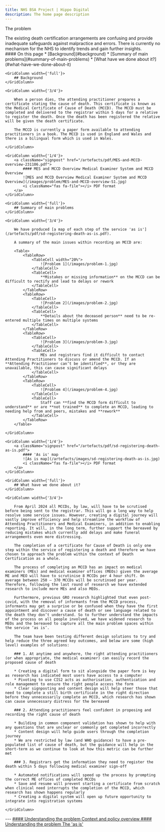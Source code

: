 ```yaml
---
title: NHS BSA Project | Hippo Digital
description: The home page description
---
```


<Heading caption='Understanding the problem' tag='h1'>The problem</Heading>

<GridRow>
    <GridColumn width={'2/3'}>
        <LeadParagraph>
            The existing death certification arrangements are confusing and provide inadequate safeguards against malpractice and errors. There is currently no mechanism for the NHS to identify trends and gain further insights.
        </LeadParagraph>
    </GridColumn>
    <GridColumn width={'1/3'}>
        <nav className="in-page-nav">
            #### On this page
            * [Background](#background)
            * [Summary of main problems](#summary-of-main-problems)
            * [What have we done about it?](#what-have-we-done-about-it)
        </nav>
    </GridColumn>
</GridRow>

<GridRow>

    <GridColumn width={'full'}>
        ## Background
    </GridColumn>

    <GridColumn width={'3/4'}>

        When a person dies, the attending practitioner prepares a certificate stating the cause of death. This certificate is known as the Medical Certificate of Cause of Death (MCCD). The MCCD must be completed and delivered to the registrar within 5 days for a relative to register the death. Once the death has been registered the relative will be given the death certificate.

        The MCCD is currently a paper form available to attending practitioners in a book. The MCCD is used in England and Wales and there is a bilingual form which is used in Wales.

    </GridColumn>

    <GridColumn width={'1/4'}>
        <a className="signpost" href="/artefacts/pdf/MES-and-MCCD-overview-231106.pdf">
            #### MES and MCCD Overview Medical Examiner System and MCCD Overview
            ![MES and MCCD Overview Medical Examiner System and MCCD Overview](/images/problem/MES-and-MCCD-overview-S1.jpg)
            <i className="fas fa-file"></i> PDF format
        </a>
    </GridColumn>

</GridRow>

<GridRow>

    <GridColumn width={'full'}>
        ## Summary of main problems
    </GridColumn>

    <GridColumn width={'3/4'}>

        We have produced [a map of each step of the service 'as is'](/artefacts/pdf/sd-registering-death-as-is.pdf).
        
        A summary of the main issues within recording an MCCD are:

        <Table>
            <TableRow>
                <TableCell width="20%">
                    ![Problem 1](/images/problem-1.jpg)
                </TableCell>
                <TableCell>
                    **Mistakes or missing information** on the MCCD can be difficult to rectify and lead to delays or rework
                </TableCell>
            </TableRow>
            <TableRow>
                <TableCell>
                    ![Problem 2](/images/problem-2.jpg)
                </TableCell>
                <TableCell>
                    **Details about the deceased person** need to be re-entered multiple times on multiple systems
                </TableCell>
            </TableRow>
            <TableRow>
                <TableCell>
                    ![Problem 3](/images/problem-3.jpg)
                </TableCell>
                <TableCell>
                    MEs and registrars find it difficult to contact Attending Practitioners to discuss or amend the MCCD. If an **Attending Practitioner can’t be identified**, or they are unavailable, this can cause significant delays
                </TableCell>
            </TableRow>
            <TableRow>
                <TableCell>
                    ![Problem 4](/images/problem-4.jpg)
                </TableCell>
                <TableCell>
                    Staff can **find the MCCD form difficult to understand** or are **not trained** to complete an MCCD, leading to needing help from and peers, mistakes and **rework**
                </TableCell>
            </TableRow>
        </Table>

    </GridColumn>

    <GridColumn width={'1/4'}>
        <a className="signpost" href="/artefacts/pdf/sd-registering-death-as-is.pdf">
            #### 'As is' map
            ![As is map](/artefacts/images/sd-registering-death-as-is.jpg)
            <i className="fas fa-file"></i> PDF format
        </a>
    </GridColumn>

</GridRow>

<GridRow>

    <GridColumn width={'full'}>
        ## What have we done about it?
    </GridColumn>

    <GridColumn width={'3/4'}>

        From April 2024 all MCCDs, by law, will have to be scrutised before being sent to the registrar. This will go a long way to help resolve some service issues. However, creating a digital journey will vastly improve efficiency and help streamline the workflow of Attending Practitioners and Medical Examiners, in addition to enabling reporting. It will, in the long term, further support the bereaved by reducing mistakes which currently add delays and make funeral arrangements even more distressing.

        The completion of a certificate for Cause of Death is only one step within the service of registering a death and therefore we have chosen to approach the problem within the context of Death Certification as a whole.

        The process of completing an MCCD has an impact on medical examiners (MEs) and medical examiner offices (MEOs) given the average ME and MEO will have to scrutinise 8 MCCDs per 4 hour shift. On average between 250 – 370 MCCDs will be scrutinsed per year. Therefore, following the last round of research we have extended research to include more MEs and also MEOs.

        Furthermore, previous GRO research highlighted that even post-covid, with the removal of informants from the MCCD process, informants may get a surprise or be confused when they have the first appointment and discover a cause of death or see language related to the death they don’t understand. So to further understand the impacts of the process on all people involved, we have widened research to MEOs and the bereaved to capture all the main problem spaces within the service ‘as is’.

        The team have been testing different design solutions to try and help reduce the three agreed key outcomes, and below are some (high level) examples of solutions:

        ### 1. At anytime and anywhere, the right attending practitioners (or when appropriate, the medical examiner) can easily record the proposed cause of death

        * Creating a digital form to sit alongside the paper form is key as research has indicated most users have access to a computer
        * Pivoting to use CIS2 acts as authorisation, authentication and role management to ensure the right people access the form
        * Clear signposting and content design will help steer those that need to complete a still birth certificate in the right direction before they unnecessarily complete an MCCD, which research has shown can cause unnecessary distress for the bereaved

        ### 2. Attending practitioners feel confident in proposing and recording the right cause of death

        * Building in common component validation has shown to help with any questions that are unclear or commonly get completed incorrectly
        * Content design will help guide users through the completion journey
        * We are restricted by law (and WHO guidance) to have a pre-populated list of cause of death, but the guidance will help in the short-term as we continue to look at how this metric can be further met

        ### 3. Registrars get the information they need to register the death within 5 days following medical examiner sign-off

        * Automated notifications will speed up the process by prompting the correct ME offices of completed MCCDs
        * Save and resume will prevent starting a certificate from scratch when clinical need interrupts the completion of the MCCD, which research has shown happens regularly
        * Creating a digital system will open up future opportunity to integrate into registration systems

    </GridColumn>

</GridRow>

<GridRow>
    <GridColumn width={'full'}>
        ---
    </GridColumn>
</GridRow>
<GridRow>
    <GridColumn width={'1/2'}>
        <a className="previous-page" href="/understanding/context">
            #### Understanding the problem
            Context and policy overview
        </a>
    </GridColumn>
    <GridColumn width={'1/2'}>
        <a className="next-page" href="/understanding/as-is">
            #### Understanding the problem
            The 'as is'
        </a>
    </GridColumn>
</GridRow>
